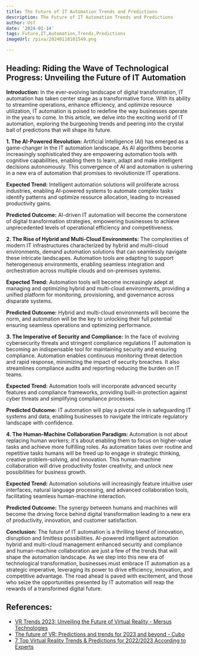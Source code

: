 ```yaml
---
title: The Future of IT Automation Trends and Predictions
description: The Future of IT Automation Trends and Predictions
author: Usf
date: '2024-01-14'
tags: Future,IT,Automation,Trends,Predictions
imageUrl: /pixa/20240118101549.png

---
```

## Heading: **Riding  the Wave of Technological Progress: Unveiling the Future of IT Automation**

**Introduction:**
In the ever-evolving landscape of digital transformation, IT automation has taken  center stage as a transformative force. With  its ability to streamline operations, enhance efficiency, and optimize resource utilization, IT automation is poised to redefine  the way businesses operate in the years to come. In this article, we delve into the exciting world of IT  automation, exploring the burgeoning trends and peering into the crystal ball  of predictions that will shape its future.

**1. The AI-Powered Revolution:**
Artificial Intelligence (AI) has emerged as a game-changer in the  IT automation landscape. As AI  algorithms  become increasingly sophisticated they are  empowering automation  tools with cognitive capabilities, enabling them to  learn, adapt and make intelligent decisions autonomously.  This convergence  of AI and automation is ushering in a  new era of automation that promises to revolutionize IT  operations.

 **Expected Trend:** Intelligent automation solutions  will  proliferate across industries, enabling AI-powered systems to automate complex tasks identify patterns and optimize  resource allocation, leading to increased productivity gains.

 **Predicted Outcome:** AI-driven IT automation will become the  cornerstone of digital transformation  strategies, empowering businesses to achieve unprecedented levels of operational efficiency and competitiveness.

**2. The Rise of Hybrid and Multi-Cloud Environments:**
The complexities of modern IT infrastructures characterized by hybrid and multi-cloud environments, demand automation solutions that can seamlessly navigate these intricate landscapes. Automation tools are  adapting to  support heterogeneous  environments, enabling seamless integration and orchestration across multiple clouds and on-premises systems.

 **Expected Trend:** Automation tools will become increasingly adept at managing and optimizing hybrid and multi-cloud environments, providing a unified platform for monitoring, provisioning, and  governance across disparate systems.

 **Predicted  Outcome:** Hybrid and multi-cloud environments will become the  norm, and automation will be the  key to unlocking their full potential ensuring seamless operations and  optimizing performance.

**3. The Imperative of Security and Compliance:**
In the face of evolving  cybersecurity threats and stringent compliance regulations IT  automation is becoming  an indispensable tool for maintaining security and ensuring  compliance. Automation enables  continuous monitoring threat detection and rapid response, minimizing the  impact of security  breaches. It also  streamlines compliance audits and reporting reducing the burden on IT teams.

 **Expected Trend:** Automation tools will incorporate  advanced security features and compliance frameworks, providing built-in protection against cyber threats and simplifying compliance processes.

 **Predicted Outcome:** IT automation  will play a  pivotal role in safeguarding IT systems and data, enabling businesses to navigate the intricate regulatory landscape with  confidence.

**4. The Human-Machine Collaboration Paradigm:**
Automation is not about  replacing human workers; it's about enabling them to focus on higher-value tasks and achieve more fulfilling roles. As  automation takes over  routine and repetitive tasks  humans will be freed up to engage in strategic thinking, creative problem-solving, and innovation. This human-machine collaboration will drive productivity foster  creativity, and unlock new possibilities for business growth.

 **Expected Trend:** Automation  solutions  will increasingly feature intuitive  user interfaces, natural language processing, and advanced collaboration tools, facilitating seamless human-machine interaction.

 **Predicted Outcome:** The synergy between humans and machines will become the driving force behind digital transformation leading to a new era of productivity, innovation, and customer satisfaction.

**Conclusion:**
The future of IT automation is a  thrilling blend of innovation, disruption and limitless possibilities. AI-powered  intelligent automation hybrid and multi-cloud  management enhanced security and  compliance and human-machine collaboration are just a few of the trends  that will shape the automation landscape.  As we step into this new era of technological transformation, businesses must embrace IT  automation as a  strategic imperative, leveraging its power to drive efficiency, innovation, and  competitive advantage. The road ahead is  paved with excitement, and those who seize the  opportunities presented by IT automation will reap the rewards of a transformed digital future.

## References:
- [VR Trends 2023: Unveiling the Future of Virtual Reality - Mersus Technologies](https://mersus.io/vr-trends-2023-future-virtual-reality/)
- [The future of VR: Predictions and trends for 2023 and beyond - Cubo](https://cubo.to/blog/the-future-of-vr-predictions-and-trends-for-2023-and-beyond/)
- [7 Top Virtual Reality Trends & Predictions for 2022/2023 According to Experts](https://financesonline.com/virtual-reality-trends/)
